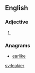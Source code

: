 ==English==

===Adjective===
{{head|en}}

# {{en-comparative of|leaky}}

===Anagrams===
* [[earlike#English|earlike]]

[[sv:leakier]]